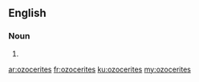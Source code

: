 ==English==

===Noun===
{{head|en|noun plural form}}

# {{plural of|ozocerite|lang=en}}

[[ar:ozocerites]]
[[fr:ozocerites]]
[[ku:ozocerites]]
[[my:ozocerites]]